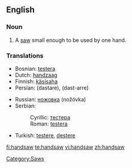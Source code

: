 ==English==

===Noun===
{{en-noun}}

# A [[saw]] small enough to be used by one hand.

===Translations===
{{top}}
* Bosnian: [[testera]] {{f}}
* Dutch: [[handzaag]]
* Finnish: [[käsisaha]]
* Persian: {{fa-Arab|[[دستره]]}} (dastare), {{fa-Arab|[[دست اره]]}} (dast-arre)
{{mid}}
* Russian: [[ножовка]] (nožóvka) {{f}}
* Serbian:
*: Cyrillic: [[тестера]] {{f}}
*: Roman: [[testera]] {{f}}
* Turkish: [[testere]], [[destere]]
{{bottom}}

[[Category:Saws]]

[[fi:handsaw]]
[[te:handsaw]]
[[vi:handsaw]]
[[zh:handsaw]]